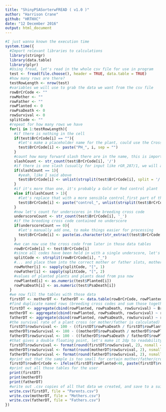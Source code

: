 ```yaml
---
title: "ShinyPSASorterwFREAD ( v1.0 )"
author: "Harrison Crane"
github: "HRTHXC"
date: "12 December 2016"
output: html_document
---
```


```r
#I just wanna known the execution time
system.time({
  #Import relevant libraries to calculations
  library(stringr)
  library(data.table)
  library(plyr)
  #Using fread, let's read in the whole csv file for use in program
  test <- fread(file.choose(), header = TRUE, data.table = TRUE)
  #how many rows are there?
  testRowLength <- nrow(test)
  #variables we will use to grab the data we want from the csv file
  rowBrCrCode <- ""
  rowMother <- ""
  rowFather <- ""
  rowPlanted <- 0
  rowPsaDeath <- 0
  rowSurvival <- 0
  splitCode <- ""
  #repeat for how many rows we have
  for(i in 1:testRowLength){
    #if there is nothing in the cell
    if(test$BrCrCode[i] == ""){
      #let's make a placeholder name for the plant, could use the CrossName?
      test$BrCrCode[i] <- paste("PH_", i, sep = "")
    }
    #count how many forward slash there are in the name, this is important
    slashCount <- str_count(test$BrCrCode[i], '/')
    #if there is one slash (usually for input like rGR_287/1, we will append these splits together)
    if(slashCount == 1){
      #yeah, like I said above
      test$BrCrCode[i] <- unlist(strsplit(test$BrCrCode[i], split = '/', fixed=TRUE))[1]
    }
    #if it's more than one, it's probably a Gold or Red control plant '(T01/RL/b13/F04)'
    else if(slashCount > 1){
      #let's replace that with a more sensible control_first part of the control name
      test$BrCrCode[i] <- paste("control_", unlist(strsplit(test$BrCrCode[i], split = '/', fixed=TRUE))[1], sep = "")
    }
    #now let's count for underscores in the breeding cross code
    underscoreCount <- str_count(test$BrCrCode[i], '_')
    #if the breeding cross code contained no underscore
    if(underscoreCount == 0){
      #let's manually add one, to make things easier for processing
      test$BrCrCode[i] <- paste(as.character(str_extract(test$BrCrCode[i], "[aA-zZ]+")), "_",  as.numeric(str_extract(test$BrCrCode[i], "[0-9]+")), sep = "")
    }
    #we can now use the cross code from later in those data tables
    rowBrCrCode[i] <- test$BrCrCode[i]
    #since all codes have been held in with a single underscore, let's break it apart...
    splitCode <- strsplit(rowBrCrCode[i], "_")
    #... and place them into the correct mother or father slots, mother is slot 1, father is slot 2
    rowMother[i] <- sapply(splitCode, "[", 1)
    rowFather[i] <- sapply(splitCode, "[", 2)
    #values of planted plants and plants dead from psa now
    rowPlanted[i] <- as.numeric(test$Planted[i])
    rowPsaDeath[i] <- as.numeric(test$PsaDeath[i])
  }
  #we now fill the tables with those data
  firstDT <- motherDT <- fatherDT <- data.table(rowBrCrCode, rowPlanted, rowPsaDeath, rowSurvival)
  #find duplicate named rows (breeding cross codes and sum those together for single rows)
  firstDT <- aggregate(cbind(rowPlanted, rowPsaDeath, rowSurvival) ~ BrCrCode, data = test, FUN = sum)
  motherDT <- aggregate(cbind(rowPlanted, rowPsaDeath, rowSurvival) ~ rowMother, data = test, FUN = sum)
  fatherDT <- aggregate(cbind(rowPlanted, rowPsaDeath, rowSurvival) ~ rowFather, data = test, FUN = sum)
  #the survival rate of a plant cross (or mother/father is calculated)
  firstDT$rowSurvival <- 100 - ((firstDT$rowPsaDeath / firstDT$rowPlanted) * 100)
  motherDT$rowSurvival <- 100 - ((motherDT$rowPsaDeath / motherDT$rowPlanted) * 100)
  fatherDT$rowSurvival <- 100 - ((fatherDT$rowPsaDeath / fatherDT$rowPlanted) * 100)
  #that gives a double floating point, let's make it 2dp to readability
  firstDT$rowSurvival <- format(round(firstDT$rowSurvival, 2), nsmall = 2)
  motherDT$rowSurvival <- format(round(motherDT$rowSurvival, 2), nsmall = 2)
  fatherDT$rowSurvival <- format(round(fatherDT$rowSurvival, 2), nsmall = 2)
  #print out that the sample is too small for certain mother/father/cross combinations with a tag (STS, sample too small < 40)
  firstDT$rowBrCrCode <- ifelse(firstDT$rowPlanted<40, paste(firstDT$rowBrCrCode, "STS", sep = " "), firstDT$rowBrCrCode)
  #print out all those tables for the user
  print(firstDT)
  print(motherDT)
  print(fatherDT)
  #write out .csv copies of all that data we created, and save to a suitable place,lets add timestamp and input file name also
  write.csv(firstDT, file = "Parents.csv")
  write.csv(motherDT, file = "Mothers.csv")
  write.csv(fatherDT, file = "Fathers.csv")
})
```
